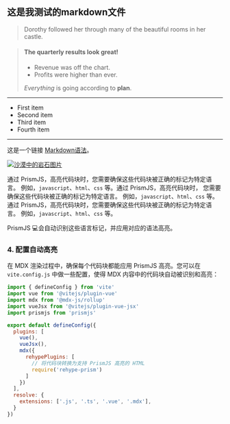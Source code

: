 
 
## 这是我测试的markdown文件
> Dorothy followed her through many of the beautiful rooms in her castle.

> #### The quarterly results look great!
>
> - Revenue was off the chart.
> - Profits were higher than ever.
>
>  *Everything* is going according to **plan**.

---

- First item
- Second item
- Third item
- Fourth item

***
这是一个链接 [Markdown语法](https://markdown.com.cn "最好的markdown教程")。

[![沙漠中的岩石图片](https://markdown.com.cn/assets/img/philly-magic-garden.9c0b4415.jpg "Shiprock")](https://markdown.com.cn)

通过 PrismJS，高亮代码块时，您需要确保这些代码块被正确的标记为特定语言。
例如，`javascript`、`html`、`css` 等。通过 PrismJS，高亮代码块时，
您需要确保这些代码块被正确的标记为特定语言。
例如，`javascript`、`html`、`css` 等。通过 PrismJS，高亮代码块时，您需要确保这些代码块被正确的标记为特定语言。
例如，`javascript`、`html`、`css` 等。

PrismJS 💻会自动识别这些语言标记，并应用对应的语法高亮。

### **4. 配置自动高亮**
在 MDX 渲染过程中，确保每个代码块都能应用 PrismJS 高亮。您可以在 `vite.config.js` 中做一些配置，使得 MDX 内容中的代码块自动被识别和高亮：

 

```javascript filename="vite.config.js"
import { defineConfig } from 'vite'
import vue from '@vitejs/plugin-vue'
import mdx from '@mdx-js/rollup'
import vueJsx from '@vitejs/plugin-vue-jsx'
import prismjs from 'prismjs'

export default defineConfig({
  plugins: [
    vue(),
    vueJsx(),
    mdx({
      rehypePlugins: [
        // 将代码块转换为支持 PrismJS 高亮的 HTML
        require('rehype-prism')
      ]
    })
  ],
  resolve: {
    extensions: ['.js', '.ts', '.vue', '.mdx'],
  }
})
```


<script setup>
    
</script>

 
